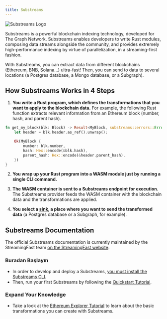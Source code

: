 ```yaml
---
title: Substreams
---
```


![Substreams Logo](/img/substreams-logo.png)

Substreams is a powerful blockchain indexing technology, developed for The Graph Network. Substreams enables developers to write Rust modules, composing data streams alongside the community, and provides extremely high-performance indexing by virtue of parallelization, in a streaming-first fashion.

With Substreams, you can extract data from different blockchains (Ethereum, BNB, Solana...) ultra-fast! Then, you can send to data to several locations (a Postgres database, a Mongo database, or a Subgraph).

## How Substreams Works in 4 Steps

1. **You write a Rust program, which defines the transformations that you want to apply to the blockchain data.** For example, the following Rust function extracts relevant information from an Ethereum block (number, hash, and parent hash).

```rust
fn get_my_block(blk: Block) -> Result<MyBlock, substreams::errors::Error> {
    let header = blk.header.as_ref().unwrap();

    Ok(MyBlock {
        number: blk.number,
        hash: Hex::encode(&blk.hash),
        parent_hash: Hex::encode(&header.parent_hash),
    })
}
```

2. **You wrap up your Rust program into a WASM module just by running a single CLI command.**

3. **The WASM container is sent to a Substreams endpoint for execution.** The Substreams provider feeds the WASM container with the blockchain data and the transformations are applied.

4. **You select a [sink](https://substreams.streamingfast.io/developers-guide/sink-targets), a place where you want to send the transformed data** (a Postgres database or a Subgraph, for example).

## Substreams Documentation

The official Substreams documentation is currently maintained by the StreamingFast team [on the StreamingFast website](https://substreams.streamingfast.io/).

### Buradan Başlayın

- In order to develop and deploy a Substreams, [you must install the Substreams CLI](https://substreams.streamingfast.io/getting-started/installing-the-cli).
- Then, run your first Substreams by following the [Quickstart Tutorial](https://substreams.streamingfast.io/getting-started/quickstart).

### Expand Your Knowledge

- Take a look at the [Ethereum Explorer Tutorial](https://substreams.streamingfast.io/tutorials/overview/overview) to learn about the basic transformations you can create with Substreams.
